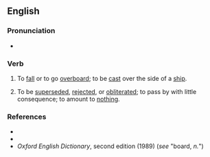 ==English==

===Pronunciation===
* {{audio|en|en-au-go by the board.ogg|Audio (AU)}}

===Verb===
{{en-verb|go<,,went,gone> by the board}}

# {{lb|en|idiomatic|nautical}} To [[fall]] or to go [[overboard]]; to be [[cast]] over the side of a [[ship]].
# {{lb|en|idiomatic}} To be [[superseded]], [[rejected]], or [[obliterated]]; to pass by with little consequence; to amount to [[nothing]].

===References===
* {{R:Dictionary.com}}
* {{R:Merriam Webster Online}}
* ''Oxford English Dictionary'', second edition (1989) (''see'' "board, ''n.''")